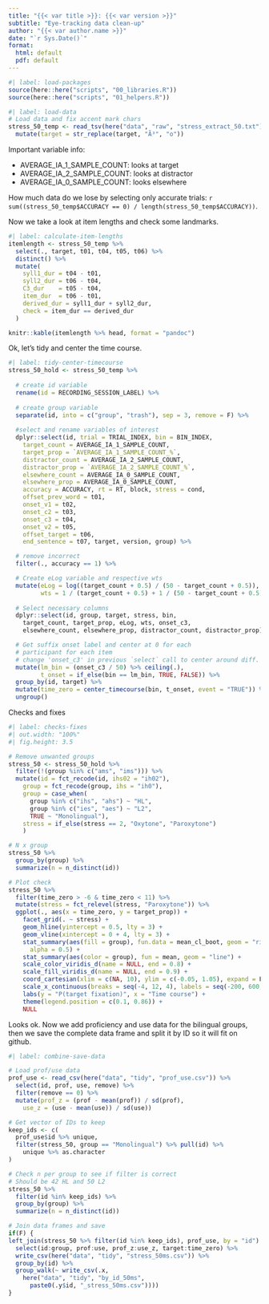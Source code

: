 ```yaml
---
title: "{{< var title >}}: {{< var version >}}"
subtitle: "Eye-tracking data clean-up"
author: "{{< var author.name >}}"
date: "`r Sys.Date()`"
format:
  html: default
  pdf: default
---
```


```r
#| label: load-packages
source(here::here("scripts", "00_libraries.R"))
source(here::here("scripts", "01_helpers.R"))
```

```r
#| label: load-data
# Load data and fix accent mark chars
stress_50_temp <- read_tsv(here("data", "raw", "stress_extract_50.txt")) %>% 
  mutate(target = str_replace(target, "Ã³", "o"))
```

Important variable info: 

- AVERAGE_IA_1_SAMPLE_COUNT: looks at target
- AVERAGE_IA_2_SAMPLE_COUNT: looks at distractor
- AVERAGE_IA_0_SAMPLE_COUNT: looks elsewhere

How much data do we lose by selecting only accurate trials: `r sum((stress_50_temp$ACCURACY == 0) / length(stress_50_temp$ACCURACY))`.


Now we take a look at item lengths and check some landmarks. 

```r
#| label: calculate-item-lengths
itemlength <- stress_50_temp %>%
  select(., target, t01, t04, t05, t06) %>%
  distinct() %>% 
  mutate(
    syll1_dur = t04 - t01, 
    syll2_dur = t06 - t04, 
    C3_dur    = t05 - t04, 
    item_dur  = t06 - t01, 
    derived_dur = syll1_dur + syll2_dur, 
    check = item_dur == derived_dur
  )

knitr::kable(itemlength %>% head, format = "pandoc")
```


Ok, let's tidy and center the time course.

```r
#| label: tidy-center-timecourse
stress_50_hold <- stress_50_temp %>%
  
  # create id variable
  rename(id = RECORDING_SESSION_LABEL) %>% 
  
  # create group variable
  separate(id, into = c("group", "trash"), sep = 3, remove = F) %>%
  
  #select and rename variables of interest
  dplyr::select(id, trial = TRIAL_INDEX, bin = BIN_INDEX,
    target_count = AVERAGE_IA_1_SAMPLE_COUNT, 
    target_prop = `AVERAGE_IA_1_SAMPLE_COUNT_%`,
    distractor_count = AVERAGE_IA_2_SAMPLE_COUNT, 
    distractor_prop = `AVERAGE_IA_2_SAMPLE_COUNT_%`, 
    elsewhere_count = AVERAGE_IA_0_SAMPLE_COUNT, 
    elsewhere_prop = AVERAGE_IA_0_SAMPLE_COUNT, 
    accuracy = ACCURACY, rt = RT, block, stress = cond, 
    offset_prev_word = t01, 
    onset_v1 = t02, 
    onset_c2 = t03, 
    onset_c3 = t04, 
    onset_v2 = t05, 
    offset_target = t06, 
    end_sentence = t07, target, version, group) %>%

  # remove incorrect
  filter(., accuracy == 1) %>%

  # Create eLog variable and respective wts
  mutate(eLog = log((target_count + 0.5) / (50 - target_count + 0.5)),
         wts = 1 / (target_count + 0.5) + 1 / (50 - target_count + 0.5)) %>%
    
  # Select necessary columns
  dplyr::select(id, group, target, stress, bin,
    target_count, target_prop, eLog, wts, onset_c3, 
    elsewhere_count, elsewhere_prop, distractor_count, distractor_prop) %>% 

  # Get suffix onset label and center at 0 for each
  # participant for each item
  # change 'onset_c3' in previous `select` call to center around diff. landmark
  mutate(lm_bin = (onset_c3 / 50) %>% ceiling(.),
         t_onset = if_else(bin == lm_bin, TRUE, FALSE)) %>% 
  group_by(id, target) %>%
  mutate(time_zero = center_timecourse(bin, t_onset, event = "TRUE")) %>% 
  ungroup()
```



Checks and fixes

```r
#| label: checks-fixes
#| out.width: "100%"
#| fig.height: 3.5

# Remove unwanted groups
stress_50 <- stress_50_hold %>% 
  filter(!(group %in% c("ams", "ims"))) %>% 
  mutate(id = fct_recode(id, ihs02 = "ih02"), 
    group = fct_recode(group, ihs = "ih0"), 
    group = case_when(
      group %in% c("ihs", "ahs") ~ "HL", 
      group %in% c("ies", "aes") ~ "L2", 
      TRUE ~ "Monolingual"), 
    stress = if_else(stress == 2, "Oxytone", "Paroxytone")
    ) 

# N x group
stress_50 %>% 
  group_by(group) %>% 
  summarize(n = n_distinct(id))

# Plot check
stress_50 %>% 
  filter(time_zero > -6 & time_zero < 11) %>% 
  mutate(stress = fct_relevel(stress, "Paroxytone")) %>% 
  ggplot(., aes(x = time_zero, y = target_prop)) + 
    facet_grid(. ~ stress) + 
    geom_hline(yintercept = 0.5, lty = 3) + 
    geom_vline(xintercept = 0 + 4, lty = 3) + 
    stat_summary(aes(fill = group), fun.data = mean_cl_boot, geom = "ribbon", 
      alpha = 0.5) + 
    stat_summary(aes(color = group), fun = mean, geom = "line") + 
    scale_color_viridis_d(name = NULL, end = 0.8) + 
    scale_fill_viridis_d(name = NULL, end = 0.9) + 
    coord_cartesian(xlim = c(NA, 10), ylim = c(-0.05, 1.05), expand = F) + 
    scale_x_continuous(breaks = seq(-4, 12, 4), labels = seq(-200, 600, 200)) + 
    labs(y = "P(target fixation)", x = "Time course") + 
    theme(legend.position = c(0.1, 0.86)) + 
    NULL

```

Looks ok. 
Now we add proficiency and use data for the bilingual groups, then we save the complete data frame and split it by ID so it will fit on github.

```r
#| label: combine-save-data

# Load prof/use data
prof_use <- read_csv(here("data", "tidy", "prof_use.csv")) %>% 
  select(id, prof, use, remove) %>% 
  filter(remove == 0) %>% 
  mutate(prof_z = (prof - mean(prof)) / sd(prof), 
    use_z = (use - mean(use)) / sd(use))

# Get vector of IDs to keep
keep_ids <- c(
  prof_use$id %>% unique, 
  filter(stress_50, group == "Monolingual") %>% pull(id) %>% 
    unique %>% as.character
)

# Check n per group to see if filter is correct
# Should be 42 HL and 50 L2
stress_50 %>% 
  filter(id %in% keep_ids) %>% 
  group_by(group) %>% 
  summarize(n = n_distinct(id))

# Join data frames and save
if(F) {
left_join(stress_50 %>% filter(id %in% keep_ids), prof_use, by = "id") %>%
  select(id:group, prof:use, prof_z:use_z, target:time_zero) %>% 
  write_csv(here("data", "tidy", "stress_50ms.csv")) %>% 
  group_by(id) %>% 
  group_walk(~ write_csv(.x, 
    here("data", "tidy", "by_id_50ms", 
      paste0(.y$id, "_stress_50ms.csv"))))
}
```
